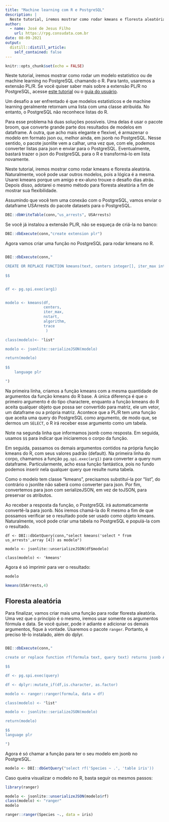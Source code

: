 ```yaml
---
title: "Machine learning com R e PostgreSQL"
description: |
  Neste tutorial, iremos mostrar como rodar kmeans e floresta aleatória, ou qualquer ou modelo estatístico ou de machine learning no PostgreSQL chamando o R. Com extensão PL/R isso é perfeitamente possível, simples e fácil.
author:
  - name: José de Jesus Filho
    url: https://rpg.consudata.com.br
date: 08-09-2021
output:
  distill::distill_article:
    self_contained: false
---
```



```r
knitr::opts_chunk$set(echo = FALSE)
```

Neste tutorial, iremos mostrar como rodar um modelo estatístico ou de machine learning no PostgreSQL chamando o R. Para tanto, usaremos a extensão PL/R. Se você quiser saber mais sobre a extensão PL/R no PostgreSQL, acesse [este tutorial](https://direito.consudata.com.br/rpsql/plr/) ou o [guia do usuário](https://github.com/postgres-plr/plr/blob/master/userguide.md).

Um desafio a ser enfrentado é que modelos estatísticos e de machine learning geralmente retornam uma lista com uma classe atribuída. No entanto, o PostgreSQL não reconhece listas do R. 

Para esse problema há duas soluções possíveis. Uma delas é usar o pacote broom, que converte grande parte dos resultados de modelos em dataframe. A outra, que acho mais elegante e flexível, é armazenar o modelo em formato json ou, melhor ainda, em jsonb no PostgreSQL. Nesse sentido, o pacote jsonlite vem a calhar, uma vez que, com ele, podemos converter listas para json e enviar para o PostgreSQL. Eventualmente, bastará  trazer o json do PostgreSQL para o R e  transformá-lo em lista novamente.

Neste tutorial, iremos mostrar como rodar kmeans e floresta aleatória. Naturalmente, você pode usar outros modelos, pois a lógica é a mesma. Usarei kmeans porque um amigo e ex-aluno trouxe o desafio dias atrás. Depois disso, adotarei o mesmo método para floresta aleatória a fim de mostrar sua flexibilidade.

Assumindo que você tem uma conexão com o PostgreSQL, vamos enviar o dataframe USArrests do pacote datasets para o PostgreSQL.

```r
DBI::dbWriteTable(conn,"us_arrests", USArrests)
```

Se você já instalou a extensão PL/R, não se esqueça de criá-la no banco:

```r
DBI::dbExecute(conn,"create extension plr")
```

Agora vamos criar uma função no PostgreSQL para rodar kmeans no R.


```r

DBI::dbExecute(conn,"

CREATE OR REPLACE FUNCTION kmeans(text, centers integer[], iter_max integer default 10, nstart integer default 1, algorithm text default 'Hartigan-Wong', trace boolean default false) RETURNS jsonb AS
    
$$


df <- pg.spi.exec(arg1)


modelo <- kmeans(df, 
                 centers,
                 iter_max,
                 nstart,
                 algorithm,
                 trace
                  )

class(modelo)<- "list"

modelo <- jsonlite::serializeJSON(modelo)

return(modelo)
    
$$
    language plr

")

```

Na primeira linha, criamos a função kmeans com a mesma quantidade de argumentos da função kmeans do R base. A única diferença é que o primeiro argumento é do tipo charactere, enquanto a função kmeans do R aceita qualquer objeto que possa ser convertido para matriz, ele um vetor, um dataframe ou a própria matriz. Acontece que a PL/R tem uma função que aceita uma query do PostgreSQL como argumento, de modo que, se dermos um `SELECT`, o R irá receber esse argumento como um tabela.

Note na segunda linha que informamos jsonb como resposta. Em seguida, usamos `$$` para indicar que iniciaremos o corpo da função.

Em seguida, passamos os demais argumentos contidos na própria função kmeans do R, com seus valores padrão (default). Na primeira linha do corpo, chamamos a função `pg.spi.exec(arg1)` para converter a query num dataframe. Particularmente, acho essa função fantástica, pois no fundo podemos inserir nela qualquer query que resulte numa tabela. 

Como o modelo tem classe "kmeans", precisamos substituí-la por  "list", do contrário o jsonlite não saberá como converter para json. Por fim, convertemos para json com serializeJSON, em vez de toJSON, para preservar os atributos.

Ao receber a resposta da função, o PostgreSQL irá automaticamente convertê-la para jsonb. Nós iremos chamá-la do R mesmo a fim de que possamos verificar se o resultado pode ser usado como objeto kmeans. Naturalmente, você pode criar uma tabela no PostgreSQL e populá-la com o resultado.

```
df <- DBI::dbGetQuery(conn,"select kmeans('select * from us_arrests',array [4]) as modelo")

modelo <- jsonlite::unserializeJSON(df$modelo)

class(modelo) <- 'kmeans'

```

Agora é só imprimir para ver o resultado:

```r
modelo
```

```r
kmeans(USArrests,4)
```

## Floresta aleatória

Para finalizar, vamos criar mais uma função para rodar floresta aleatória. Uma vez que o  princípio é o mesmo, iremos usar somente os argumentos fórmula e data. Se você quiser, pode ir adiante e adicionar os demais argumentos, fique à vontade. Usaremos o pacote `ranger`. Portanto, é preciso tê-lo instalado, além do dplyr.


```r

DBI::dbExecute(conn,"

create or replace function rf(formula text, query text) returns jsonb AS

$$ 

df <- pg.spi.exec(query)

df <- dplyr::mutate_if(df,is.character, as.factor)

modelo <- ranger::ranger(formula, data = df)

class(modelo) <- "list"

modelo <- jsonlite::serializeJSON(modelo)

return(modelo)

$$
language plr

")

```

Agora é só chamar a função para ter o seu modelo em jsonb no PostgreSQL.


```r
modelo <- DBI::dbGetQuery("select rf('Species ~ .', 'table iris'))
```

Caso queira visualizar o modelo no R, basta seguir os mesmos passos:

```r
library(ranger)

modelo <- jsonlite::unserializeJSON(modelo$rf)
class(modelo) <- "ranger"
modelo
```

```r
ranger::ranger(Species ~., data = iris)
```










